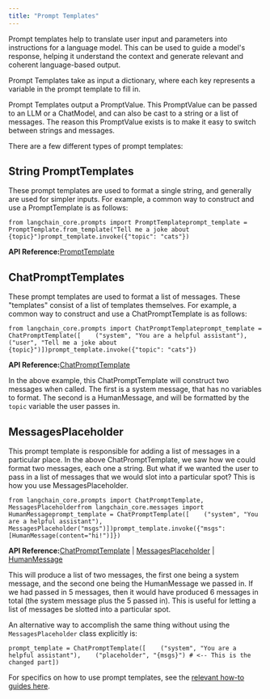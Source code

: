 ```yaml
---
title: "Prompt Templates"
---
```


Prompt templates help to translate user input and parameters into instructions for a language model. This can be used to guide a model's response, helping it understand the context and generate relevant and coherent language-based output.

Prompt Templates take as input a dictionary, where each key represents a variable in the prompt template to fill in.

Prompt Templates output a PromptValue. This PromptValue can be passed to an LLM or a ChatModel, and can also be cast to a string or a list of messages. The reason this PromptValue exists is to make it easy to switch between strings and messages.

There are a few different types of prompt templates:

## String PromptTemplates

These prompt templates are used to format a single string, and generally are used for simpler inputs. For example, a common way to construct and use a PromptTemplate is as follows:

```
from langchain_core.prompts import PromptTemplateprompt_template = PromptTemplate.from_template("Tell me a joke about {topic}")prompt_template.invoke({"topic": "cats"})
```

**API Reference:**[PromptTemplate](https://python.langchain.com/api_reference/core/prompts/langchain_core.prompts.prompt.PromptTemplate.html)

## ChatPromptTemplates

These prompt templates are used to format a list of messages. These "templates" consist of a list of templates themselves. For example, a common way to construct and use a ChatPromptTemplate is as follows:

```
from langchain_core.prompts import ChatPromptTemplateprompt_template = ChatPromptTemplate([    ("system", "You are a helpful assistant"),    ("user", "Tell me a joke about {topic}")])prompt_template.invoke({"topic": "cats"})
```

**API Reference:**[ChatPromptTemplate](https://python.langchain.com/api_reference/core/prompts/langchain_core.prompts.chat.ChatPromptTemplate.html)

In the above example, this ChatPromptTemplate will construct two messages when called. The first is a system message, that has no variables to format. The second is a HumanMessage, and will be formatted by the `topic` variable the user passes in.

## MessagesPlaceholder

This prompt template is responsible for adding a list of messages in a particular place. In the above ChatPromptTemplate, we saw how we could format two messages, each one a string. But what if we wanted the user to pass in a list of messages that we would slot into a particular spot? This is how you use MessagesPlaceholder.

```
from langchain_core.prompts import ChatPromptTemplate, MessagesPlaceholderfrom langchain_core.messages import HumanMessageprompt_template = ChatPromptTemplate([    ("system", "You are a helpful assistant"),    MessagesPlaceholder("msgs")])prompt_template.invoke({"msgs": [HumanMessage(content="hi!")]})
```

**API Reference:**[ChatPromptTemplate](https://python.langchain.com/api_reference/core/prompts/langchain_core.prompts.chat.ChatPromptTemplate.html) | [MessagesPlaceholder](https://python.langchain.com/api_reference/core/prompts/langchain_core.prompts.chat.MessagesPlaceholder.html) | [HumanMessage](https://python.langchain.com/api_reference/core/messages/langchain_core.messages.human.HumanMessage.html)

This will produce a list of two messages, the first one being a system message, and the second one being the HumanMessage we passed in. If we had passed in 5 messages, then it would have produced 6 messages in total (the system message plus the 5 passed in). This is useful for letting a list of messages be slotted into a particular spot.

An alternative way to accomplish the same thing without using the `MessagesPlaceholder` class explicitly is:

```
prompt_template = ChatPromptTemplate([    ("system", "You are a helpful assistant"),    ("placeholder", "{msgs}") # <-- This is the changed part])
```

For specifics on how to use prompt templates, see the [relevant how-to guides here](/oss/how_to/#prompt-templates).
